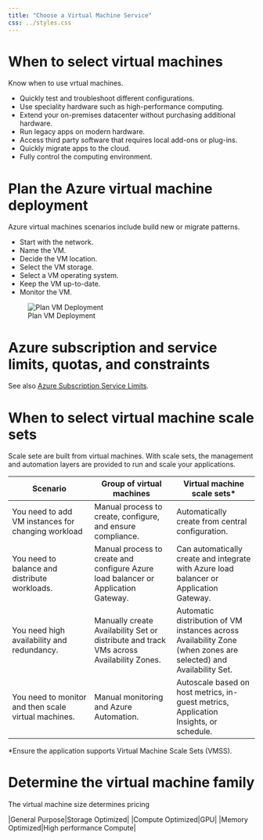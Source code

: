 ```yaml
---
title: "Choose a Virtual Machine Service"
css: ../styles.css
---
```


# When to select virtual machines
Know when to use vrtual machines.

- Quickly test and troubleshoot different configurations.
- Use speciality hardware such as high-performance computing.
- Extend your on-premises datacenter without purchasing additional hardware.
- Run legacy apps on modern hardware.
- Access third party software that requires local add-ons or plug-ins.
- Quickly migrate apps to the cloud.
- Fully control the computing environment.

# Plan the Azure virtual machine deployment
Azure virtual machines scenarios include build new or migrate patterns.

- Start with the network.
- Name the VM.
- Decide the VM location.
- Select the VM storage.
- Select a VM operating system.
- Keep the VM up-to-date.
- Monitor the VM.

![Plan VM Deployment](../images/plan-the-azure-virtual-machine-deployment.png){.center .image-large}

# Azure subscription and service limits, quotas, and constraints
See also [Azure Subscription Service Limits](https://docs.microsoft.com/en-us/azure/azure-resource-manager/management/azure-subscription-service-limits).

# When to select virtual machine scale sets
Scale sete are built from virtual machines. With scale sets, the management and automation layers are provided to run and scale your applications.

|Scenario|Group of virtual machines|Virtual machine scale sets*|
|--|--|--|
|You need to add VM instances for changing workload|Manual process to create, configure, and ensure compliance.|Automatically create from central configuration.|
|You need to balance and distribute workloads.|Manual process to create and configure Azure load balancer or Application Gateway.|Can automatically create and integrate with Azure load balancer or Application Gateway.|
|You need high availability and redundancy.|Manually create Availability Set or distribute and track VMs across Availability Zones.|Automatic distribution of VM instances across Availability Zone (when zones are selected) and Availability Set.|
|You need to monitor and then scale virtual machines.|Manual monitoring and Azure Automation.|Autoscale based on host metrics, in-guest metrics, Application Insights, or schedule.|

*Ensure the application supports Virtual Machine Scale Sets (VMSS).

# Determine the virtual machine family
The virtual machine size determines pricing

|General Purpose|Storage Optimized|
|Compute Optimized|GPU|
|Memory Optimized|High performance Compute|
